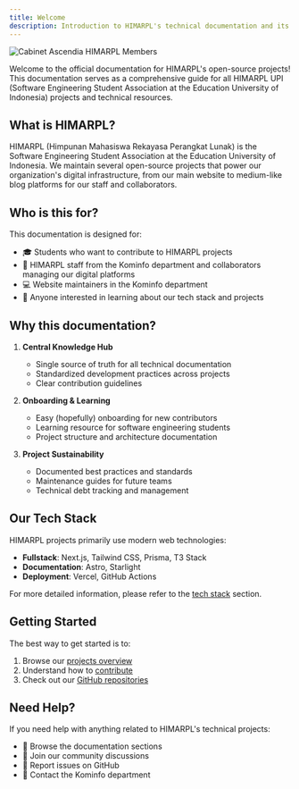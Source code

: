 ```yaml
---
title: Welcome
description: Introduction to HIMARPL's technical documentation and its purpose
---
```


![Cabinet Ascendia HIMARPL Members](https://cdn.jsdelivr.net/gh/himarplupi/assets-himarpl@v1.3.2/www/bg/bg-home-1.png)

Welcome to the official documentation for HIMARPL's open-source projects! This documentation serves as a comprehensive guide for all HIMARPL UPI (Software Engineering Student Association at the Education University of Indonesia) projects and technical resources.

## What is HIMARPL?

HIMARPL (Himpunan Mahasiswa Rekayasa Perangkat Lunak) is the Software Engineering Student Association at the Education University of Indonesia. We maintain several open-source projects that power our organization's digital infrastructure, from our main website to medium-like blog platforms for our staff and collaborators.

## Who is this for?

This documentation is designed for:

- 🎓 Students who want to contribute to HIMARPL projects
- 👥 HIMARPL staff from the Kominfo department and collaborators managing our digital platforms
- 💻 Website maintainers in the Kominfo department
- 🌟 Anyone interested in learning about our tech stack and projects

## Why this documentation?

1. **Central Knowledge Hub**

   - Single source of truth for all technical documentation
   - Standardized development practices across projects
   - Clear contribution guidelines

2. **Onboarding & Learning**

   - Easy (hopefully) onboarding for new contributors
   - Learning resource for software engineering students
   - Project structure and architecture documentation

3. **Project Sustainability**
   - Documented best practices and standards
   - Maintenance guides for future teams
   - Technical debt tracking and management

## Our Tech Stack

HIMARPL projects primarily use modern web technologies:

- **Fullstack**: Next.js, Tailwind CSS, Prisma, T3 Stack
- **Documentation**: Astro, Starlight
- **Deployment**: Vercel, GitHub Actions

For more detailed information, please refer to the [tech stack](/overview/02-tech-stack) section.

## Getting Started

The best way to get started is to:

1. Browse our [projects overview](/getting-started/04-opensource-projects)
2. Understand how to [contribute](/getting-started/02-contributors-collaborators)
3. Check out our [GitHub repositories](https://github.com/himarplupi)

## Need Help?

If you need help with anything related to HIMARPL's technical projects:

- 📖 Browse the documentation sections
- 💬 Join our community discussions
- 🐛 Report issues on GitHub
- 📧 Contact the Kominfo department
